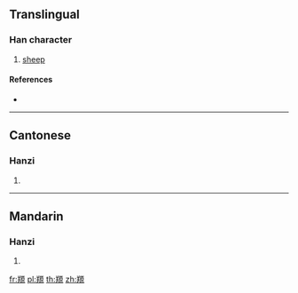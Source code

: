 {{character info/new}}
==Translingual==

===Han character===
{{Han char|rn=123|rad=羊|as=10|sn=16|four=81596|canj=TQMHF}}

# [[sheep]]

====References====
* {{Han ref|kx=0953.350|dkj=28545|dj=1398.250|hdz=53137.100|uh=7FB1|ud=32689|bh=EAE3|bd=60131}}

----

==Cantonese==

===Hanzi===
{{yue-hanzi|jyut=jyun4|y=yun4}}

# {{defn|lang=yue|sort=羊10}}

----

==Mandarin==

===Hanzi===
{{cmn-hanzi|pin=[[yuán]] ([[yuan2]])|wg=yüan<sup>2</sup>}}

# {{defn|lang=cmn|sort=羊10}}

[[fr:羱]]
[[pl:羱]]
[[th:羱]]
[[zh:羱]]